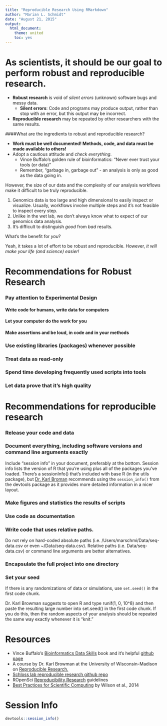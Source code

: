 ```yaml
---
title: "Reproducible Research Using RMarkdown"
author: "Marian L. Schmidt"
date: "August 21, 2015"
output:
  html_document:
    theme: united
    toc: yes
---
```


# As scientists, it should be our goal to perform **robust** and **reproducible** research.

- **Robust research** is void of *silent errors* (unknown) software bugs and messy data.  
    + **Silent errors**: Code and programs may produce output, rather than stop with an error, but this output may be incorrect.  
- **Reproducible research** may be repeated by other researchers with the same results. 

####What are the ingredients to robust and reproducible research?  

- **Work must be well documented!  Methods, code, and data must be made available to others!**  
- Adopt a cautious attitude and *check everything*.    
    + Vince Buffalo's golden rule of bioinformatics:  "Never ever trust your tools (or data)"  
    + Remember, "garbage in, garbage out" - an analysis is only as good as the data going in.

However, the size of our data and the complexity of our analysis workflows make it difficult to be truly reproducible.  

1. Genomics data is too large and high dimensional to easily inspect or visualize.  Usually, workflows involve multiple steps and it's not feasible to inspect every step.  
2. Unlike in the wet lab, we don't always know what to expect of our genomics data analysis.  
3. It's difficult to distinguish *good* from *bad* results.

What's the benefit for *you*?  

Yeah, it takes a lot of effort to be robust and reproducible.  However, *it will make your life (and science) easier!*

# Recommendations for Robust Research
### Pay attention to Experimental Design 

#### Write code for humans, write data for computers

#### Let your computer do the work for you

#### Make assertions and be loud, in code and in your methods

### Use existing libraries (packages) whenever possible

### Treat data as read-only

### Spend time developing frequently used scripts into tools

### Let data prove that it's high quality

# Recommendations for reproducible research 

### Release your code and data

### Document everything, including software versions and command line arguments exactly

Include “session info” in your document, preferably at the bottom. Session info lists the version of R that you’re using plus all of the packages you’ve loaded. There’s a sessionInfo() that’s included with base R (in the utils package), but [Dr. Karl Broman](http://kbroman.org/knitr_knutshell/pages/reproducible.html) recommends using the `session_info()` from the devtools package as it provides more detailed information in a nicer layout.

### Make figures and statistics the results of scripts 

### Use code as documentation

### Write code that uses relative paths.

Do not rely on hard-coded absolute paths (i.e. /Users/marschmi/Data/seq-data.csv or even ~/Data/seq-data.csv). Relative paths (i.e. Data/seq-data.csv) or command line arguments are better alternatives.

### Encapsulate the full project into one directory

### Set your seed  

If there is any randomizations of data or simulations, use `set.seed()` in the first code chunk.


Dr. Karl Browman suggests to open R and type runif(1, 0, 10^8) and then paste the resulting large number into set.seed() in the first code chunk. If you do this, then the random aspects of your analysis should be repeated the same way exactly whenever it is “knit.”






# Resources 
- Vince Buffalo's [Bioinformatics Data Skills](http://www.amazon.com/Bioinformatics-Data-Skills-Reproducible-Research/dp/1449367372) book and it's helpful [github page](https://github.com/vsbuffalo/bds-files)
- A course by Dr. Karl Browman at the University of Wisconsin-Madison on [Reproducible Research.](http://kbroman.org/Tools4RR/)  
- [Schloss lab reproducible research github repo](https://github.com/SchlossLab/new_project)  
- ROpenSci [Reproducibility Research](http://ropensci.github.io/reproducibility-guide/) guidelines  
- [Best Practices for Scientific Computing](http://journals.plos.org/plosbiology/article?id=10.1371/journal.pbio.1001745) by Wilson et al., 2014



# Session Info
```r
devtools::session_info()
```
